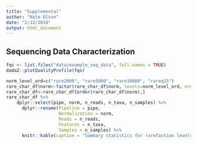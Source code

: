 ```yaml
---
title: "Supplemental"
author: "Nate Olson"
date: "2/12/2018"
output: html_document
---
```



## Sequencing Data Characterization
```r
fqs <- list.files("data/example_seq_data", full.names = TRUE)
dada2::plotQualityProfile(fqs)
```

```r
norm_level_ord=c("rare2000", "rare5000", "rare10000", "rareq15")
rare_char_df$norm<-factor(rare_char_df$norm, levels=norm_level_ord, ordered = T)
rare_char_df<-rare_char_df[order(rare_char_df$norm),]
rare_char_df %>%
    dplyr::select(pipe, norm, n_reads, n_taxa, n_samples) %>%
      dplyr::rename(Pipeline = pipe,
                    Normalization = norm,
                    Reads = n_reads,
                    Features = n_taxa,
                    Samples = n_samples) %>%
      knitr::kable(caption = "Summary statistics for rarefaction levels of the different bioinformatic pipelines.", booktabs = TRUE)
```
